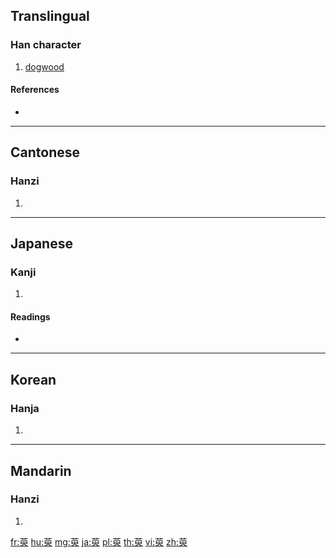{{character info/new}}
==Translingual==

===Han character===
{{Han char|rn=140|rad=艸|as=09|sn=15|four=44237|canj=THXO}}

# [[dogwood]]

====References====
* {{Han ref|kx=1043.050|dkj=31356|dj=1503.150|hdz=53235.130|uh=8438|ud=33848|bh=B5E3|bd=46563}}

----

==Cantonese==

===Hanzi===
{{yue-hanzi|jyut=|y=yu4}}

# {{defn|lang=yue|sort=艸09}}

----

==Japanese==

===Kanji===
{{ja-kanji|grade=|rs=艸09}}

# {{defn|lang=ja|sort=艸09}}

====Readings====
* {{ja-readings|on=[[ゆ]] (yu)|kun=|nanori=}}

----

==Korean==

===Hanja===
{{ko-hanja|hangeul=유|eumhun=|rv=yu|mr=yu|y=yu}}

# {{defn|lang=ko|sort=艸09}}

----

==Mandarin==

===Hanzi===
{{cmn-hanzi|pin=[[yú]] ([[yu2]])|wg=yü<sup>2</sup>}}

# {{defn|lang=cmn|sort=艸09}}

[[fr:萸]]
[[hu:萸]]
[[mg:萸]]
[[ja:萸]]
[[pl:萸]]
[[th:萸]]
[[vi:萸]]
[[zh:萸]]